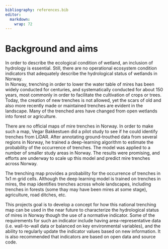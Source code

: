 ```yaml
---
bibliography: references.bib
editor: 
  markdown: 
    wrap: 72
---
```


# Background and aims {#sec-background}

In order to describe the ecological condition of wetland, an inclusion
of hydrology is essential. Still, there are no operational ecosystem
condition indicators that adequately describe the hydrological status of
wetlands in Norway.\
In Norway, trenching in order to lower the water table of mires has been
widely conducted for centuries, and systematically conducted for about
150 years, most commonly in order to facilitate the cultivation of crops
or trees. Today, the creation of new trenches is not allowed, yet the
scars of old and also more recently made or maintained trenches are
evident in the landscape. Many of the trenched ares have changed from
open wetlands into forest or agriculture.

There are no official maps of mire trenches in Norway. In order to make
such a map, Vegar Bakkestuen did a pilot study to see if he could
identify trenches from LiDAR. After annotating ground-trouthed data from
several regions in Norway, he trained a deep-learning algorithm to
estimate the probability of the occurrence of trenches. The model was
applied to a number of smaller study areas in Norway. The results were
promising, and efforts are underway to scale up this model and predict
mire trenches across Norway.

The trenching map provides a probability for the occurrence of trenches
in 1x1 m grid cells. Although the deep learning model is trained on
trenches in mires, the map identifies trenches across whole landscapes,
including trenches in forests (some thay may have been mires at some
stage), agriculture, road ditches, etc.

This projects goal is to develop a concept for how this national
trenching map can be used in the near future to characterize the
hydrological status of mires in Norway though the use of a normative
indicator. Some of the requirements for such an indicator include having
area-representative data (i.e. wall-to-wall data or balanced on key
environmental variables), and the ability to regularly update the
indicator values based on new information. It is also recommended that
indicators are based on open data and source code.
